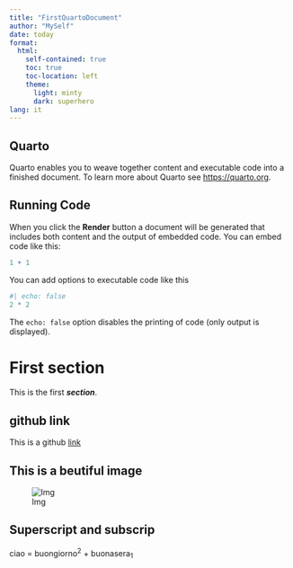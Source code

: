 ```yaml
---
title: "FirstQuartoDocument"
author: "MySelf"
date: today
format: 
  html:
    self-contained: true
    toc: true                 
    toc-location: left      
    theme:
      light: minty 
      dark: superhero
lang: it                 
---
```


## Quarto

Quarto enables you to weave together content and executable code into a finished document. To learn more about Quarto see <https://quarto.org>.

## Running Code

When you click the **Render** button a document will be generated that includes both content and the output of embedded code. You can embed code like this:

```r
1 + 1
```

You can add options to executable code like this 

```r
#| echo: false
2 * 2
```

The `echo: false` option disables the printing of code (only output is displayed).

# First section

This is the first ***section***. 

## github link

This is a github [link](https://quarto.org)

## This is a beutiful image

![Img](C:\Users\LG\OneDrive\Documenti\CORSI\R e Quarto\Quarto\QuartoProject\img)

## Superscript and subscrip

ciao = buongiorno^2^ + buonasera~1~

